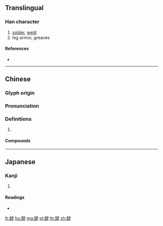 {{character info/new}}
{{also|焊}}
==Translingual==

===Han character===
{{Han char|rn=167|rad=金|as=07|sn=15|four=86141|canj=CAMJ}}

# [[solder]], [[weld]]
# leg armor, greaves

====References====
* {{Han ref|kx=1306.020|dkj=40417|dj=1808.120|hdz=64207.030|uh=92B2|ud=37554|bh=BE5A|bd=48730}}

----

==Chinese==
{{zh-forms}}

===Glyph origin===
{{Han etym}}

===Pronunciation===
{{zh-pron
|m=hàn
|c=hon6
|oc=y
|cat=
}}

===Definitions===
{{zh-hanzi}}

# {{rfdef|zh}}

====Compounds====
{{zh-der|氣銲|燒銲|銅銲|銲接|電銲|電銲槍}}

----

==Japanese==

===Kanji===
{{ja-kanji|grade=|rs=金07}}

# {{defn|lang=ja|sort=金07}}

====Readings====
* {{ja-readings|on=[[かん]] (kan), [[がん]] (gan)|kun=[[こて]] (kote)|nanori=}}

[[fr:銲]]
[[hu:銲]]
[[mg:銲]]
[[pl:銲]]
[[th:銲]]
[[zh:銲]]